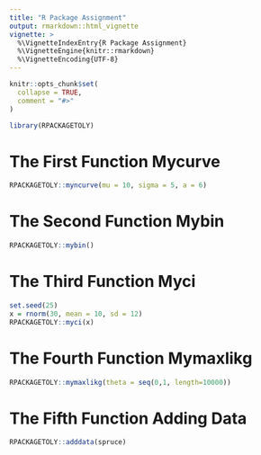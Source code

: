 ```yaml
---
title: "R Package Assignment"
output: rmarkdown::html_vignette
vignette: >
  %\VignetteIndexEntry{R Package Assignment}
  %\VignetteEngine{knitr::rmarkdown}
  %\VignetteEncoding{UTF-8}
---
```


```r
knitr::opts_chunk$set(
  collapse = TRUE,
  comment = "#>"
)
```

```r
library(RPACKAGETOLY)
```

# The First Function Mycurve
```r
RPACKAGETOLY::myncurve(mu = 10, sigma = 5, a = 6)
```

# The Second Function Mybin
```r
RPACKAGETOLY::mybin()
```

# The Third Function Myci
```r
set.seed(25)
x = rnorm(30, mean = 10, sd = 12)
RPACKAGETOLY::myci(x)
```

# The Fourth Function Mymaxlikg
```r
RPACKAGETOLY::mymaxlikg(theta = seq(0,1, length=10000))
```

# The Fifth Function Adding Data

```r
RPACKAGETOLY::adddata(spruce)
```










